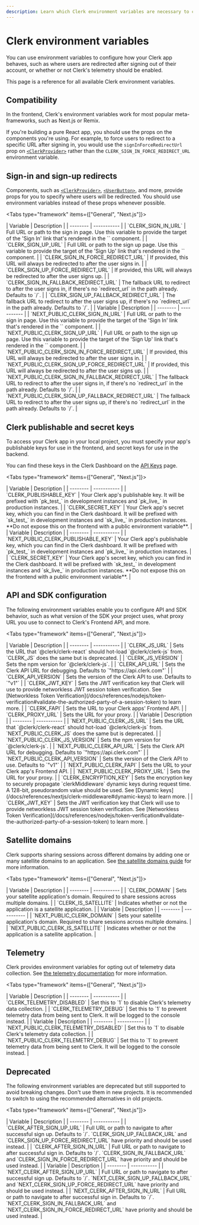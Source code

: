 ```yaml
---
description: Learn which Clerk environment variables are necessary to configure your projects.
---
```


# Clerk environment variables

You can use environment variables to configure how your Clerk app behaves, such as where users are redirected after signing out of their account, or whether or not Clerk's telemetry should be enabled.

This page is a reference for all available Clerk environment variables.

## Compatibility

In the frontend, Clerk's environment variables work for most popular meta-frameworks, such as Next.js or Remix.

If you're building a pure React app, you should use the props on the components you're using. For example, to force users to redirect to a specific URL after signing in, you would use the `signInForceRedirectUrl` prop on [`<ClerkProvider>`](/docs/components/clerk-provider) rather than the `CLERK_SIGN_IN_FORCE_REDIRECT_URL` environment variable.

## Sign-in and sign-up redirects

Components, such as [`<ClerkProvider>`](/docs/components/clerk-provider), [`<UserButton>`](/docs/components/user/user-button), and more, provide props for you to specify where users will be redirected. You should use environment variables instead of these props whenever possible.

<Tabs type="framework" items={["General", "Next.js"]}>

  <Tab>
  | Variable | Description |
  | -------- | ----------- |
  | `CLERK_SIGN_IN_URL` | Full URL or path to the sign in page. Use this variable to provide the target of the 'Sign In' link that's rendered in the `<SignUp />` component. |
  | `CLERK_SIGN_UP_URL` | Full URL or path to the sign up page. Use this variable to provide the target of the 'Sign Up' link that's rendered in the `<SignIn />` component. |
  | `CLERK_SIGN_IN_FORCE_REDIRECT_URL` | If provided, this URL will always be redirected to after the user signs in. |
  | `CLERK_SIGN_UP_FORCE_REDIRECT_URL` | If provided, this URL will always be redirected to after the user signs up. |
  | `CLERK_SIGN_IN_FALLBACK_REDIRECT_URL` | The fallback URL to redirect to after the user signs in, if there's no `redirect_url` in the path already. Defaults to `/`. |
  | `CLERK_SIGN_UP_FALLBACK_REDIRECT_URL` | The fallback URL to redirect to after the user signs up, if there's no `redirect_url` in the path already. Defaults to `/`. |
  </Tab>
  <Tab>
  | Variable | Description |
  | -------- | ----------- |
  | `NEXT_PUBLIC_CLERK_SIGN_IN_URL` | Full URL or path to the sign in page. Use this variable to provide the target of the 'Sign In' link that's rendered in the `<SignUp />` component. |
  | `NEXT_PUBLIC_CLERK_SIGN_UP_URL` | Full URL or path to the sign up page. Use this variable to provide the target of the 'Sign Up' link that's rendered in the `<SignIn />` component. |
  | `NEXT_PUBLIC_CLERK_SIGN_IN_FORCE_REDIRECT_URL` | If provided, this URL will always be redirected to after the user signs in. |
  | `NEXT_PUBLIC_CLERK_SIGN_UP_FORCE_REDIRECT_URL` | If provided, this URL will always be redirected to after the user signs up. |
  | `NEXT_PUBLIC_CLERK_SIGN_IN_FALLBACK_REDIRECT_URL` | The fallback URL to redirect to after the user signs in, if there's no `redirect_url` in the path already. Defaults to `/`. |
  | `NEXT_PUBLIC_CLERK_SIGN_UP_FALLBACK_REDIRECT_URL` | The fallback URL to redirect to after the user signs up, if there's no `redirect_url` in the path already. Defaults to `/`. |
  </Tab>
</Tabs>

## Clerk publishable and secret keys

To access your Clerk app in your local project, you must specify your app's publishable keys for use in the frontend, and secret keys for use in the backend.

You can find these keys in the Clerk Dashboard on the [API Keys](https://dashboard.clerk.com/last-active?path=api-keys) page.

<Tabs type="framework" items={["General", "Next.js"]}>

  <Tab>
  | Variable | Description |
  | -------- | ----------- |
  | `CLERK_PUBLISHABLE_KEY` | Your Clerk app's publishable key. It will be prefixed with `pk_test_` in development instances and `pk_live_` in production instances. |
  | `CLERK_SECRET_KEY` | Your Clerk app's secret key, which you can find in the Clerk dashboard. It will be prefixed with `sk_test_` in development instances and `sk_live_` in production instances. **Do not expose this on the frontend with a public environment variable**. |
  </Tab>
  <Tab>
  | Variable | Description |
  | -------- | ----------- |
  | `NEXT_PUBLIC_CLERK_PUBLISHABLE_KEY` | Your Clerk app's publishable key, which you can find in the Clerk dashboard. It will be prefixed with `pk_test_` in development instances and `pk_live_` in production instances. |
  | `CLERK_SECRET_KEY` | Your Clerk app's secret key, which you can find in the Clerk dashboard. It will be prefixed with `sk_test_` in development instances and `sk_live_` in production instances. **Do not expose this on the frontend with a public environment variable**. |
  </Tab>

</Tabs>

## API and SDK configuration

The following environment variables enable you to configure API and SDK behavior, such as what version of the SDK your project uses, what proxy URL you use to connect to Clerk's Frontend API, and more.

<Tabs type="framework" items={["General", "Next.js"]}>

  <Tab>
  | Variable | Description |
  | -------- | ----------- |
  | `CLERK_JS_URL` | Sets the URL that `@clerk/clerk-react` should hot-load `@clerk/clerk-js` from. `CLERK_JS` does the same but is deprecated. |
  | `CLERK_JS_VERSION` | Sets the npm version for `@clerk/clerk-js`. |
  | `CLERK_API_URL` | Sets the Clerk API URL for debugging. Defaults to `"https://api.clerk.com"` |
  | `CLERK_API_VERSION` | Sets the version of the Clerk API to use. Defaults to `"v1"` |
  | `CLERK_JWT_KEY` | Sets the JWT verification key that Clerk will use to provide networkless JWT session token verification. See [Networkless Token Verification](/docs/references/nodejs/token-verification#validate-the-authorized-party-of-a-session-token) to learn more. |
  | `CLERK_FAPI` | Sets the URL to your Clerk apps' Frontend API. |
  | `CLERK_PROXY_URL` | Sets the URL for your proxy. |
  </Tab>
  <Tab>
  | Variable | Description |
  | -------- | ----------- |
  | `NEXT_PUBLIC_CLERK_JS_URL` | Sets the URL that `@clerk/clerk-react` should hot-load `@clerk/clerk-js` from. `NEXT_PUBLIC_CLERK_JS` does the same but is deprecated. |
  | `NEXT_PUBLIC_CLERK_JS_VERSION` | Sets the npm version for `@clerk/clerk-js`. |
  | `NEXT_PUBLIC_CLERK_API_URL` | Sets the Clerk API URL for debugging. Defaults to `"https://api.clerk.com"` |
  | `NEXT_PUBLIC_CLERK_API_VERSION` | Sets the version of the Clerk API to use. Defaults to `"v1"` |
  | `NEXT_PUBLIC_CLERK_FAPI` | Sets the URL to your Clerk app's Frontend API. |
  | `NEXT_PUBLIC_CLERK_PROXY_URL` | Sets the URL for your proxy. |
  | `CLERK_ENCRYPTION_KEY` | Sets the encryption key to securely propagate `clerkMiddleware` dynamic keys during request time. A 128-bit, pseudorandom value should be used. See [Dynamic keys](/docs/references/nextjs/clerk-middleware#dynamic-keys) to learn more. |
  | `CLERK_JWT_KEY` | Sets the JWT verification key that Clerk will use to provide networkless JWT session token verification. See [Networkless Token Verification](/docs/references/nodejs/token-verification#validate-the-authorized-party-of-a-session-token) to learn more. |
  </Tab>

</Tabs>

## Satellite domains

Clerk supports sharing sessions across different domains by adding one or many satellite domains to an application. See [the satellite domains guide](/docs/advanced-usage/satellite-domains) for more information.

<Tabs type="framework" items={["General", "Next.js"]}>

  <Tab>
  | Variable | Description |
  | -------- | ----------- |
  | `CLERK_DOMAIN` | Sets your satellite application's domain. Required to share sessions across multiple domains. |
  | `CLERK_IS_SATELLITE` | Indicates whether or not the application is a satellite application. |
  </Tab>
  <Tab>
  | Variable | Description |
  | -------- | ----------- |
  | `NEXT_PUBLIC_CLERK_DOMAIN` | Sets your satellite application's domain. Required to share sessions across multiple domains. |
  | `NEXT_PUBLIC_CLERK_IS_SATELLITE` | Indicates whether or not the application is a satellite application. |
  </Tab>
</Tabs>

## Telemetry

Clerk provides environment variables for opting out of telemetry data collection. See [the telemetry documentation](/docs/telemetry) for more information.

<Tabs type="framework" items={["General", "Next.js"]}>

  <Tab>
  | Variable | Description |
  | -------- | ----------- |
  | `CLERK_TELEMETRY_DISABLED` | Set this to `1` to disable Clerk's telemetry data collection. |
  | `CLERK_TELEMETRY_DEBUG` | Set this to `1` to prevent telemetry data from being sent to Clerk. It will be logged to the console instead. |
  </Tab>
  <Tab>
  | Variable | Description |
  | -------- | ----------- |
  | `NEXT_PUBLIC_CLERK_TELEMETRY_DISABLED` | Set this to `1` to disable Clerk's telemetry data collection. |
  | `NEXT_PUBLIC_CLERK_TELEMETRY_DEBUG` | Set this to `1` to prevent telemetry data from being sent to Clerk. It will be logged to the console instead. |
  </Tab>
</Tabs>


## Deprecated

The following environment variables are deprecated but still supported to avoid breaking changes. Don't use them in new projects. It is recommended to switch to using the recommended alternatives in old projects.

<Tabs type="framework" items={["General", "Next.js"]}>

  <Tab>
  | Variable | Description |
  | -------- | ----------- |
  | `CLERK_AFTER_SIGN_UP_URL` | Full URL or path to navigate to after successful sign up. Defaults to `/`. `CLERK_SIGN_UP_FALLBACK_URL` and `CLERK_SIGN_UP_FORCE_REDIRECT_URL` have priority and should be used instead. |
  | `CLERK_AFTER_SIGN_IN_URL` | Full URL or path to navigate to after successful sign in. Defaults to `/`. `CLERK_SIGN_IN_FALLBACK_URL` and `CLERK_SIGN_IN_FORCE_REDIRECT_URL` have priority and should be used instead. |
  </Tab>
  <Tab>
  | Variable | Description |
  | -------- | ----------- |
  | `NEXT_CLERK_AFTER_SIGN_UP_URL` | Full URL or path to navigate to after successful sign up. Defaults to `/`. `NEXT_CLERK_SIGN_UP_FALLBACK_URL` and `NEXT_CLERK_SIGN_UP_FORCE_REDIRECT_URL` have priority and should be used instead. |
  | `NEXT_CLERK_AFTER_SIGN_IN_URL` | Full URL or path to navigate to after successful sign in. Defaults to `/`. `NEXT_CLERK_SIGN_IN_FALLBACK_URL` and `NEXT_CLERK_SIGN_IN_FORCE_REDIRECT_URL` have priority and should be used instead. |
  </Tab>
</Tabs>
